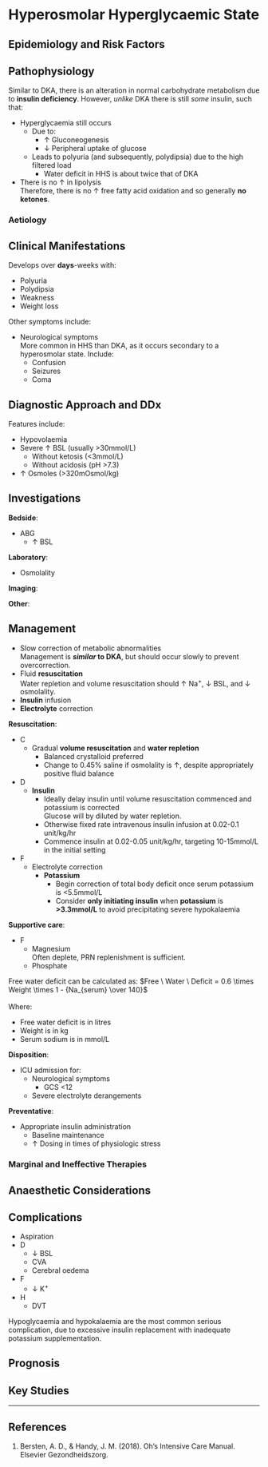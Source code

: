 # Hyperosmolar Hyperglycaemic State {#sec-hhs}


## Epidemiology and Risk Factors

## Pathophysiology

Similar to DKA, there is an alteration in normal carbohydrate metabolism due to **insulin deficiency**. However, *unlike* DKA there is still *some* insulin, such that:

* Hyperglycaemia still occurs
	* Due to:
		* ↑ Gluconeogenesis
		* ↓ Peripheral uptake of glucose
	* Leads to polyuria (and subsequently, polydipsia) due to the high filtered load
		* Water deficit in HHS is about twice that of DKA
* There is no ↑ in lipolysis\
Therefore, there is no ↑ free fatty acid oxidation and so generally **no ketones**.

### Aetiology

## Clinical Manifestations

Develops over **days**-weeks with:

* Polyuria
* Polydipsia
* Weakness
* Weight loss

Other symptoms include:

* Neurological symptoms\
More common in HHS than DKA, as it occurs secondary to a hyperosmolar state. Include:
	* Confusion
	* Seizures
	* Coma


## Diagnostic Approach and DDx

Features include:

* Hypovolaemia
* Severe ↑ BSL (usually >30mmol/L)
	* Without ketosis (<3mmol/L)
	* Without acidosis (pH >7.3)
* ↑ Osmoles (>320mOsmol/kg)


## Investigations

**Bedside**:

* ABG
	* ↑ BSL

**Laboratory**:

* Osmolality

**Imaging**:

**Other**:

## Management

:::priority
* Slow correction of metabolic abnormalities\
Management is ***similar* to DKA**, but should occur slowly to prevent overcorrection. 
* Fluid **resuscitation**\
Water repletion and volume resuscitation should ↑ Na^+^, ↓ BSL, and ↓ osmolality.
* **Insulin** infusion
* **Electrolyte** correction
:::


**Resuscitation**:\

* C
	* Gradual **volume resuscitation** and **water repletion**
		* Balanced crystalloid preferred
		* Change to 0.45% saline if osmolality is ↑, despite appropriately positive fluid balance
* D
	* **Insulin**\
		* Ideally delay insulin until volume resuscitation commenced and potassium is corrected\
		Glucose will by diluted by water repletion.
		* Otherwise fixed rate intravenous insulin infusion at 0.02-0.1 unit/kg/hr
		* Commence insulin at 0.02-0.05 unit/kg/hr, targeting 10-15mmol/L in the initial setting
* F
	* Electrolyte correction
		* **Potassium**
			* Begin correction of total body deficit once serum potassium is <5.5mmol/L
			* Consider **only initiating insulin** when **potassium** is **>3.3mmol/L** to avoid precipitating severe hypokalaemia


**Supportive care**:

* F
	* Magnesium\
	Often deplete, PRN replenishment is sufficient.
	* Phosphate

:::column-margin
Free water deficit can be calculated as: $Free \ Water \ Deficit = 0.6 \times Weight \times 1 - {Na_{serum} \over 140}$\
\
Where:

* Free water deficit is in litres
* Weight is in kg
* Serum sodium is in mmol/L
:::


**Disposition**:

* ICU admission for:
	* Neurological symptoms
		* GCS <12
	* Severe electrolyte derangements

**Preventative**:

* Appropriate insulin administration
	* Baseline maintenance
	* ↑ Dosing in times of physiologic stress


### Marginal and Ineffective Therapies

## Anaesthetic Considerations

## Complications

* Aspiration
* D
	* ↓ BSL
	* CVA
	* Cerebral oedema
* F
	* ↓ K^+^
* H
	* DVT

:::column-margin
Hypoglycaemia and hypokalaemia are the most common serious complication, due to excessive insulin replacement with inadequate potassium supplementation.
:::

## Prognosis

## Key Studies


---

## References

1. Bersten, A. D., & Handy, J. M. (2018). Oh’s Intensive Care Manual. Elsevier Gezondheidszorg.